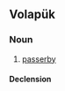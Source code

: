 {{also|běi'àn}}
==Volapük==

===Noun===
{{vo-noun}}

# [[passerby]]

====Declension====
{{vo-decl-noun}}